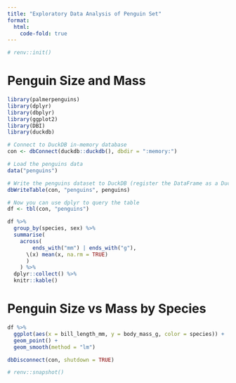 ```yaml
---
title: "Exploratory Data Analysis of Penguin Set"
format:
  html:
    code-fold: true
---
```


```r
# renv::init()
```

# Penguin Size and Mass

```r
library(palmerpenguins)
library(dplyr)
library(dbplyr)
library(ggplot2)
library(DBI)
library(duckdb)

# Connect to DuckDB in-memory database
con <- dbConnect(duckdb::duckdb(), dbdir = ":memory:")

# Load the penguins data
data("penguins")

# Write the penguins dataset to DuckDB (register the DataFrame as a DuckDB table)
dbWriteTable(con, "penguins", penguins)

# Now you can use dplyr to query the table
df <- tbl(con, "penguins")
```

```r
df %>%
  group_by(species, sex) %>%
  summarise(
    across(
        ends_with("mm") | ends_with("g"),
      \(x) mean(x, na.rm = TRUE)
      )
    ) %>%
  dplyr::collect() %>%
  knitr::kable()
```

# Penguin Size vs Mass by Species

```r
df %>%
  ggplot(aes(x = bill_length_mm, y = body_mass_g, color = species)) +
  geom_point() + 
  geom_smooth(method = "lm")
```

```r

dbDisconnect(con, shutdown = TRUE)
```

```r
# renv::snapshot()
```